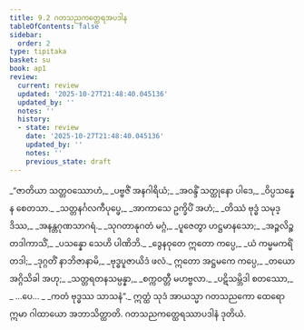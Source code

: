 ```yaml
---
title: 9.2 ဂတသညကတ္ထေရအပဒါန
tableOfContents: false
sidebar:
  order: 2
type: tipitaka
basket: su
book: ap1
review:
  current: review
  updated: '2025-10-27T21:48:40.045136'
  updated_by: ''
  notes: ''
  history:
  - state: review
    date: '2025-10-27T21:48:40.045136'
    updated_by: ''
    notes: ''
    previous_state: draft
---
```



<ReviewStatus review={frontmatter.review} showDetails={true} />

<HypothesisAnnotation frontmatter={frontmatter} />

<DynamicBreadcrumb />

<Division number="10" book="ap1" e="ch" v="20" p="141">

<Paragraph number="1697" type="verses" book="ap1">
_“ဇာတိယာ သတ္တဝဿောဟံ,_  
_ပဗ္ဗဇိံ အနဂါရိယံ;_  
_အဝန္ဒိံ သတ္ထုနော ပါဒေ,_  
_ဝိပ္ပသန္နေန စေတသာ._  

</Paragraph>

</Division>
<Division number="11" book="ap1" e="ch" v="20" p="141">

<Paragraph number="1698" type="verses" book="ap1">
_သတ္တနင်္ဂလကီပုပ္ဖေ,_  
_အာကာသေ ဥက္ခိပိံ အဟံ;_  
_တိဿံ ဗုဒ္ဓံ သမုဒ္ဒိဿ,_  
_အနန္တဂုဏသာဂရံ._  

</Paragraph>

</Division>
<Division number="12" book="ap1" e="ch" v="20" p="141">

<Paragraph number="1699" type="verses" book="ap1">
_သုဂတာနုဂတံ မဂ္ဂံ,_  
_ပူဇေတွာ ဟဋ္ဌမာနသော;_  
_အဉ္ဇလိဉ္စ တဒါကာသိံ,_  
_ပသန္နော သေဟိ ပါဏိဘိ._  

</Paragraph>

</Division>
<Division number="13" book="ap1" e="ch" v="20" p="141">

<Paragraph number="1700" type="verses" book="ap1">
_ဒွေနဝုတေ ဣတော ကပ္ပေ,_  
_ယံ ကမ္မမကရိံ တဒါ;_  
_ဒုဂ္ဂတိံ နာဘိဇာနာမိ,_  
_ဗုဒ္ဓပူဇာယိဒံ ဖလံ._  

</Paragraph>

</Division>
<Division number="14" book="ap1" e="ch" v="20" p="141">

<Paragraph number="1701" type="verses" book="ap1">
ဣတော အဋ္ဌမကေ ကပ္ပေ,_  
_တယော အဂ္ဂိသိခါ အဟု;_  
_သတ္တရတနသမ္ပန္နာ,_  
_စက္ကဝတ္တီ မဟဗ္ဗလာ._  

</Paragraph>

</Division>
<Division number="15" book="ap1" e="ch" v="20" p="141">

<Paragraph number="1702" type="verses" book="ap1">
_ပဋိသမ္ဘိဒါ စတဿော,_  
_ …ပေ… _  
_ကတံ ဗုဒ္ဓဿ သာသနံ”._  

</Paragraph>

<Paragraph number="1703" book="ap1">
ဣတ္ထံ သုဒံ အာယသ္မာ ဂတသညကော ထေရော ဣမာ ဂါထာယော အဘာသိတ္ထာတိ.

</Paragraph>
</Division>

<Paragraph number="1704" type="center" book="ap1">
ဂတသညကတ္ထေရဿာပဒါနံ ဒုတိယံ.
</Paragraph>